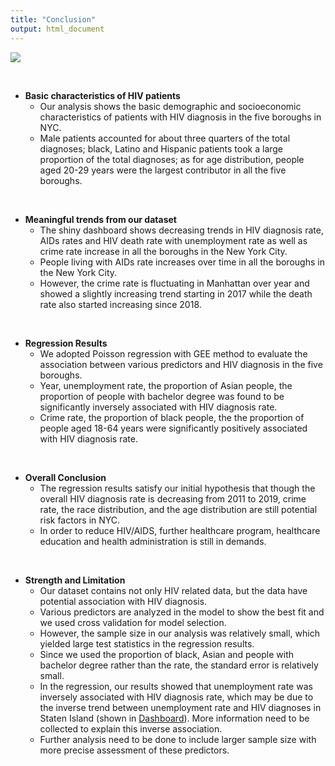 ```yaml
---
title: "Conclusion"
output: html_document
---
```



<img src="image/hiv.png" style=:width:60%">

<br>

* **Basic characteristics of HIV patients**
  + Our analysis shows the basic demographic and socioeconomic characteristics of patients with HIV diagnosis in the five boroughs in NYC.
  + Male patients accounted for about three quarters of the total diagnoses; black, Latino and Hispanic patients took a large proportion of the total diagnoses; as for age distribution, people aged 20-29 years were the largest contributor in all the five boroughs.

<br>

* **Meaningful trends from our dataset **
  + The shiny dashboard shows decreasing trends in HIV diagnosis rate, AIDs rates and HIV death rate with unemployment rate as well as crime rate increase in all the boroughs in the New York City.
  + People living with AIDs rate increases over time in all the boroughs in the New York City.
  + However, the crime rate is fluctuating in Manhattan over year and showed a slightly increasing trend starting in 2017 while the death rate also started increasing since 2018. 

<br>

* **Regression Results**
  + We adopted Poisson regression with GEE method to evaluate the association between various predictors and HIV diagnosis in the five boroughs.
  + Year, unemployment rate, the proportion of Asian people, the proportion of people with bachelor degree was found to be significantly inversely associated with HIV diagnosis rate.
  + Crime rate, the proportion of black people, the the proportion of people aged 18-64 years were significantly positively associated with HIV diagnosis rate.

<br>

* **Overall Conclusion**
  + The regression results satisfy our initial hypothesis that though the overall HIV diagnosis rate is decreasing from 2011 to 2019, crime rate, the race distribution, and the age distribution are still potential risk factors in NYC.
  + In order to reduce HIV/AIDS, further healthcare program, healthcare education and health administration is still in demands.

<br>

* **Strength and Limitation**
  + Our dataset contains not only HIV related data, but the data have potential association with HIV diagnosis.
  + Various predictors are analyzed in the model to show the best fit and we used cross validation for model selection.
  + However, the sample size in our analysis was relatively small, which yielded large test statistics in the regression results.
  + Since we used the proportion of black, Asian and people with bachelor degree rather than the rate, the standard error is relatively small.
  + In the regression, our results showed that unemployment rate was inversely associated with HIV diagnosis rate, which may be due to the inverse trend between unemployment rate and HIV diagnoses in Staten Island (shown in [Dashboard](https://yw3436.shinyapps.io/dashboard/)). More information need to be collected to explain this inverse association.
  + Further analysis need to be done to include larger sample size with more precise assessment of these predictors.
  

